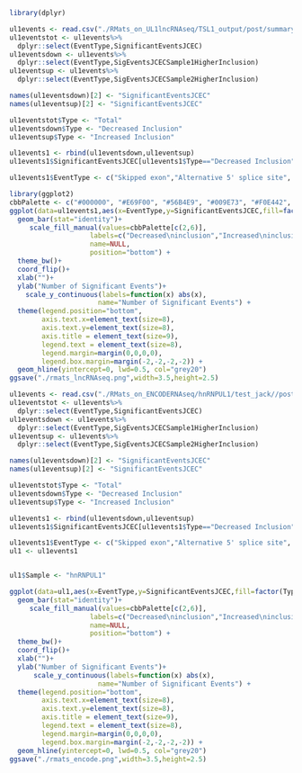 ```r
library(dplyr)

ul1events <- read.csv("./RMats_on_UL1lncRNAseq/TSL1_output/post/summary.txt",sep="\t")
ul1eventstot <- ul1events%>%
  dplyr::select(EventType,SignificantEventsJCEC)
ul1eventsdown <- ul1events%>%
  dplyr::select(EventType,SigEventsJCECSample1HigherInclusion)
ul1eventsup <- ul1events%>%
  dplyr::select(EventType,SigEventsJCECSample2HigherInclusion)

names(ul1eventsdown)[2] <- "SignificantEventsJCEC"
names(ul1eventsup)[2] <- "SignificantEventsJCEC"

ul1eventstot$Type <- "Total"
ul1eventsdown$Type <- "Decreased Inclusion"
ul1eventsup$Type <- "Increased Inclusion"

ul1events1 <- rbind(ul1eventsdown,ul1eventsup)
ul1events1$SignificantEventsJCEC[ul1events1$Type=="Decreased Inclusion"] <- ul1events1$SignificantEventsJCEC*-1

ul1events1$EventType <- c("Skipped exon","Alternative 5' splice site", "Alternative 3' splice site", "Mutually exclusive exon", "Retained intron")
```
```r
library(ggplot2)
cbbPalette <- c("#000000", "#E69F00", "#56B4E9", "#009E73", "#F0E442", "#0072B2", "#D55E00", "#CC79A7")
ggplot(data=ul1events1,aes(x=EventType,y=SignificantEventsJCEC,fill=factor(Type)))+
  geom_bar(stat="identity")+
     scale_fill_manual(values=cbbPalette[c(2,6)],
                    labels=c("Decreased\ninclusion","Increased\ninclusion"),
                    name=NULL,
                    position="bottom") +
  theme_bw()+
  coord_flip()+
  xlab("")+
  ylab("Number of Significant Events")+
    scale_y_continuous(labels=function(x) abs(x),
                      name="Number of Significant Events") +
  theme(legend.position="bottom", 
        axis.text.x=element_text(size=8),
        axis.text.y=element_text(size=8),
        axis.title = element_text(size=9),
        legend.text = element_text(size=8),
        legend.margin=margin(0,0,0,0),
        legend.box.margin=margin(-2,-2,-2,-2)) +
  geom_hline(yintercept=0, lwd=0.5, col="grey20")
ggsave("./rmats_lncRNAseq.png",width=3.5,height=2.5)
```

```r
ul1events <- read.csv("./RMats_on_ENCODERNAseq/hnRNPUL1/test_jack//post/summary.txt",sep="\t")
ul1eventstot <- ul1events%>%
  dplyr::select(EventType,SignificantEventsJCEC)
ul1eventsdown <- ul1events%>%
  dplyr::select(EventType,SigEventsJCECSample1HigherInclusion)
ul1eventsup <- ul1events%>%
  dplyr::select(EventType,SigEventsJCECSample2HigherInclusion)

names(ul1eventsdown)[2] <- "SignificantEventsJCEC"
names(ul1eventsup)[2] <- "SignificantEventsJCEC"

ul1eventstot$Type <- "Total"
ul1eventsdown$Type <- "Decreased Inclusion"
ul1eventsup$Type <- "Increased Inclusion"

ul1events1 <- rbind(ul1eventsdown,ul1eventsup)
ul1events1$SignificantEventsJCEC[ul1events1$Type=="Decreased Inclusion"] <- ul1events1$SignificantEventsJCEC*-1

ul1events1$EventType <- c("Skipped exon","Alternative 5' splice site", "Alternative 3' splice site", "Mutually exclusive exon", "Retained intron")
ul1 <- ul1events1


ul1$Sample <- "hnRNPUL1"

```




```r
ggplot(data=ul1,aes(x=EventType,y=SignificantEventsJCEC,fill=factor(Type)))+
  geom_bar(stat="identity")+
     scale_fill_manual(values=cbbPalette[c(2,6)],
                    labels=c("Decreased\ninclusion","Increased\ninclusion"),
                    name=NULL,
                    position="bottom") +
  theme_bw()+
  coord_flip()+
  xlab("")+
  ylab("Number of Significant Events")+
      scale_y_continuous(labels=function(x) abs(x),
                      name="Number of Significant Events") +
  theme(legend.position="bottom", 
        axis.text.x=element_text(size=8),
        axis.text.y=element_text(size=8),
        axis.title = element_text(size=9),
        legend.text = element_text(size=8),
        legend.margin=margin(0,0,0,0),
        legend.box.margin=margin(-2,-2,-2,-2)) +
  geom_hline(yintercept=0, lwd=0.5, col="grey20")
ggsave("./rmats_encode.png",width=3.5,height=2.5)

```
